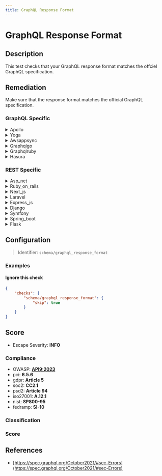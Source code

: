 ```yaml
---
title: GraphQL Response Format
---
```


# GraphQL Response Format

## Description

This test checks that your GraphQL response format matches the offciel GraphQL specification.

## Remediation

Make sure that the response format matches the official GraphQL specification.


### GraphQL Specific

<details>
    <summary>Apollo</summary>

Ensure proper validation and sanitization of user-supplied input to prevent injection attacks. Utilize Apollo's built-in features for input types and validation rules to define allowable structures and values for GraphQL queries and mutations.

</details>

<details>
    <summary>Yoga</summary>

Ensure that the GraphQL server implementation properly formats the response according to the GraphQL specification, including providing data in the 'data' field and errors in the 'errors' field. This helps clients to correctly parse and handle the response.

</details>

<details>
    <summary>Awsappsync</summary>

Ensure that AWS AppSync responses adhere to a strict schema and do not expose sensitive data. Implement field-level authorization checks and use resolver mapping templates to sanitize and validate the output.

</details>

<details>
    <summary>Graphqlgo</summary>

Ensure that the GraphQL server implements appropriate response formatting to prevent data leakage or misinterpretation. This can include using a well-defined schema, sanitizing error messages, and controlling the depth and complexity of queries to avoid performance issues.

</details>

<details>
    <summary>Graphqlruby</summary>

Ensure proper validation and sanitization of user-supplied input in GraphQL queries. Use the built-in mechanisms provided by GraphQL-Ruby, such as argument validation using `argument :name, Type, required: true, validate: method(:validation_method)` to define custom validation logic. Additionally, consider implementing field-level permissions to restrict access to sensitive data and avoid exposing unnecessary information in the schema.

</details>

<details>
    <summary>Hasura</summary>

Ensure proper validation and sanitization of user inputs to prevent injection attacks. Use Hasura's allow-list feature to restrict the set of valid queries that can be run on your GraphQL endpoint.

</details>


### REST Specific

<details>
    <summary>Asp_net</summary>

Ensure that your ASP.NET application properly validates and encodes user input to prevent common vulnerabilities such as SQL injection, Cross-Site Scripting (XSS), and Cross-Site Request Forgery (CSRF). Utilize built-in security features like parameterized queries, AntiForgeryToken, and the built-in encoder for HTML output.

</details>

<details>
    <summary>Ruby_on_rails</summary>

Ensure that your Ruby on Rails application handles GraphQL responses according to the official specification by using the `graphql-ruby` gem, which provides a query execution framework that integrates seamlessly with Rails. Validate the response structure in your tests and handle errors appropriately to conform with the GraphQL standard.

</details>

<details>
    <summary>Next_js</summary>

Ensure that your Next.js application properly validates and sanitizes user input to prevent security vulnerabilities such as XSS attacks. Implement server-side rendering or static generation for pages where possible to reduce client-side processing and potential exposure to client-side scripting attacks.

</details>

<details>
    <summary>Laravel</summary>

Ensure that your Laravel application uses the latest stable version of the GraphQL library and adheres to the official GraphQL specification for response formats. Validate responses during development with tools like GraphiQL or GraphQL Playground to catch any discrepancies.

</details>

<details>
    <summary>Express_js</summary>

Ensure that your Express.js application properly validates and sanitizes user input to prevent injection attacks, and consistently handle errors to avoid leaking sensitive information.

</details>

<details>
    <summary>Django</summary>

Ensure Django views return properly formatted JSON responses adhering to the GraphQL specification. Utilize Django's JsonResponse or Graphene-Django for GraphQL integration.

</details>

<details>
    <summary>Symfony</summary>

Ensure that your Symfony application's GraphQL endpoint properly constructs responses according to the official GraphQL specification. Utilize the webonyx/graphql-php library for accurate response formatting and adhere to the defined schema. Regularly validate response structures during development and testing phases.

</details>

<details>
    <summary>Spring_boot</summary>

Ensure that your Spring Boot application's GraphQL responses adhere to the official GraphQL specification by using the appropriate data fetching and error handling mechanisms provided by the GraphQL Java tools. Regularly review the GraphQL Java documentation and update your codebase to comply with the latest standards and practices.

</details>

<details>
    <summary>Flask</summary>

Ensure Flask responses adhere to the official GraphQL specification by using a dedicated library such as Graphene, which provides tools to construct your schema and resolvers according to GraphQL principles. Validate all responses against the schema before sending them to the client.

</details>

## Configuration

> Identifier: `schema/graphql_response_format`



### Examples



#### Ignore this check

```json
{
    "checks": {
        "schema/graphql_response_format": {
            "skip": true
        }
    }
}
```




## Score

- Escape Severity: **<span className="info-severityom">INFO</span>**

### Compliance

- OWASP: **[API9:2023](https://github.com/OWASP/API-Security/blob/master/editions/2023/en/0xa9-improper-inventory-management.md)**
- pci: **6.5.6**
- gdpr: **Article 5**
- soc2: **CC2.1**
- psd2: **Article 94**
- iso27001: **A.12.1**
- nist: **SP800-95**
- fedramp: **SI-10**

### Classification






### Score




## References

- [https://spec.graphql.org/October2021/#sec-Errors](https://spec.graphql.org/October2021/#sec-Errors)
  